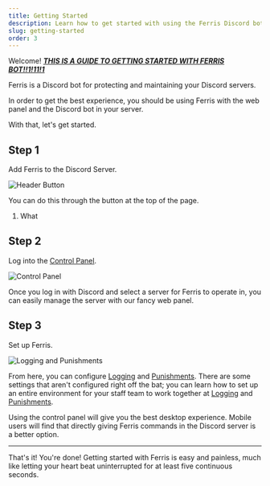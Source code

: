 ```yaml
---
title: Getting Started
description: Learn how to get started with using the Ferris Discord bot in your server, fast and easy.
slug: getting-started
order: 3
---
```


Welcome! <ins>**_THIS IS A GUIDE TO GETTING STARTED WITH FERRIS BOT!!1!11!1_**</ins>

Ferris is a Discord bot for protecting and maintaining your Discord servers.

In order to get the best experience, you should be using Ferris with the web panel and the Discord bot in your server.

With that, let's get started.

## Step 1

Add Ferris to the Discord Server.

![Header Button](https://i.imgur.com/Pq1mQ68.png)

You can do this through the button at the top of the page.

1. What

## Step 2

Log into the [Control Panel](/api/login).

![Control Panel](https://i.imgur.com/3YisPzO.png)

Once you log in with Discord and select a server for Ferris to operate in, you can easily manage the server with our fancy web panel.

## Step 3

Set up Ferris.

![Logging and Punishments]()

From here, you can configure [Logging](/docs/logging/introduction) and [Punishments](/docs/punishments/introduction). There are some settings that aren't configured right off the bat; you can learn how to set up an entire environment for your staff team to work together at [Logging](/docs/logging/introduction) and [Punishments](/docs/punishments/introduction).

Using the control panel will give you the best desktop experience. Mobile users will find that directly giving Ferris commands in the Discord server is a better option.

---

That's it! You're done! Getting started with Ferris is easy and painless, much like letting your heart beat uninterrupted for at least five continuous seconds.

